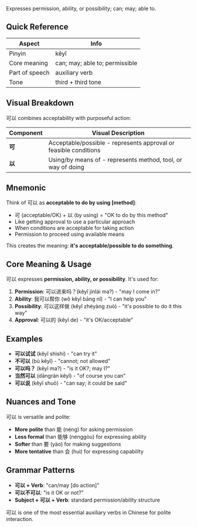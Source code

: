 Expresses permission, ability, or possibility; can; may; able to.

## Quick Reference

| Aspect         | Info                           |
| -------------- | ------------------------------ |
| Pinyin         | kěyǐ                           |
| Core meaning   | can; may; able to; permissible |
| Part of speech | auxiliary verb                 |
| Tone           | third + third tone             |

## Visual Breakdown

可以 combines acceptability with purposeful action:

| Component | Visual Description                                                   |
| --------- | -------------------------------------------------------------------- |
| **可**    | Acceptable/possible - represents approval or feasible conditions    |
| **以**    | Using/by means of - represents method, tool, or way of doing        |

## Mnemonic

Think of 可以 as **acceptable to do by using [method]**:

- 可 (acceptable/OK) + 以 (by using) = "OK to do by this method"
- Like getting approval to use a particular approach
- When conditions are acceptable for taking action
- Permission to proceed using available means

This creates the meaning: **it's acceptable/possible to do something**.

## Core Meaning & Usage

可以 expresses **permission, ability, or possibility**. It's used for:

1. **Permission**: 可以进来吗？(kěyǐ jìnlái ma?) - "may I come in?"
2. **Ability**: 我可以帮你 (wǒ kěyǐ bāng nǐ) - "I can help you"
3. **Possibility**: 可以这样做 (kěyǐ zhèyàng zuò) - "it's possible to do it this way"
4. **Approval**: 可以的 (kěyǐ de) - "it's OK/acceptable"

## Examples

- **可以试试** (kěyǐ shìshi) - "can try it"
- **不可以** (bù kěyǐ) - "cannot; not allowed"
- **可以吗？** (kěyǐ ma?) - "is it OK?; may I?"
- **当然可以** (dāngrán kěyǐ) - "of course you can"
- **可以说** (kěyǐ shuō) - "can say; it could be said"

## Nuances and Tone

可以 is versatile and polite:
- **More polite** than 能 (néng) for asking permission
- **Less formal** than 能够 (nénggòu) for expressing ability
- **Softer** than 要 (yào) for making suggestions
- **More tentative** than 会 (huì) for expressing capability

## Grammar Patterns

- **可以 + Verb**: "can/may [do action]"
- **可以不可以**: "is it OK or not?"
- **Subject + 可以 + Verb**: standard permission/ability structure

可以 is one of the most essential auxiliary verbs in Chinese for polite interaction.

